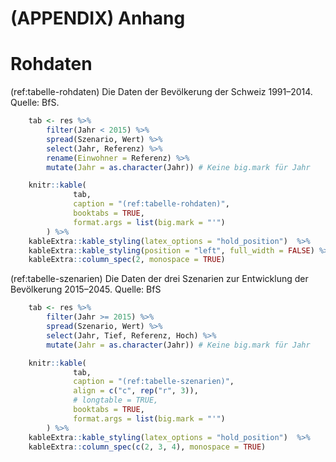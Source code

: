 
\clearpage 


\appendix
\addcontentsline{toc}{section}{Anhang}

<!-- \fancyhead[R]{Anhang} -->
\rhead{\textit Anhang} 


# (APPENDIX) Anhang {-} 

# Rohdaten {#Anhang}


(ref:tabelle-rohdaten) Die Daten der Bevölkerung der Schweiz 1991--2014. Quelle: BfS. 

```r

    tab <- res %>% 
        filter(Jahr < 2015) %>% 
        spread(Szenario, Wert) %>% 
        select(Jahr, Referenz) %>% 
        rename(Einwohner = Referenz) %>% 
        mutate(Jahr = as.character(Jahr)) # Keine big.mark für Jahr

    knitr::kable(
              tab,
              caption = "(ref:tabelle-rohdaten)",
              booktabs = TRUE, 
              format.args = list(big.mark = "'")
        ) %>%
    kableExtra::kable_styling(latex_options = "hold_position")  %>% 
    kableExtra::kable_styling(position = "left", full_width = FALSE) %>% 
    kableExtra::column_spec(2, monospace = TRUE)

```


(ref:tabelle-szenarien) Die Daten der drei Szenarien zur Entwicklung der Bevölkerung 2015--2045. Quelle: BfS

```r

    tab <- res %>% 
        filter(Jahr >= 2015) %>% 
        spread(Szenario, Wert) %>% 
        select(Jahr, Tief, Referenz, Hoch) %>% 
        mutate(Jahr = as.character(Jahr)) # Keine big.mark für Jahr

    knitr::kable(
              tab,
              caption = "(ref:tabelle-szenarien)",
              align = c("c", rep("r", 3)),
              # longtable = TRUE,
              booktabs = TRUE, 
              format.args = list(big.mark = "'")
        ) %>%
    kableExtra::kable_styling(latex_options = "hold_position")  %>% 
    kableExtra::column_spec(c(2, 3, 4), monospace = TRUE)

```

